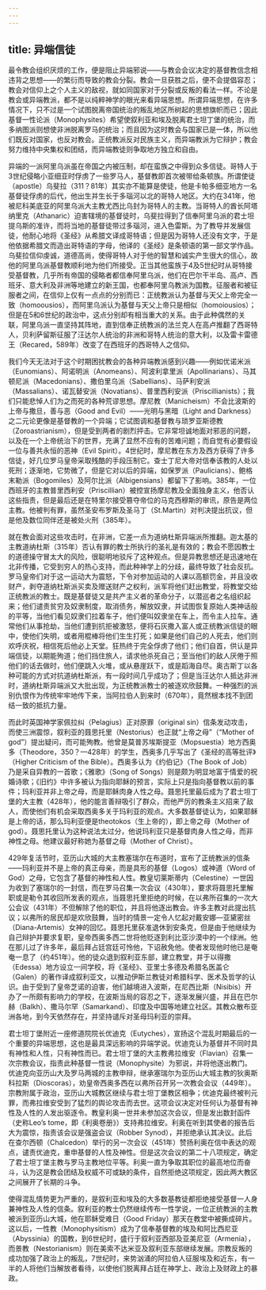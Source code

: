 ```yaml
---
---
---
```

title: 异端信徒
---




最令教会组织厌烦的工作，便是阻止异端邪说——与教会会议决定的基督教信念相违背之思想——的繁衍而导致的教会分裂。教会一旦获胜之后，便不会提倡容忍；教会对信仰上之个人主义的敌视，就如同国家对于分裂或反叛的看法一样。不论是教会或异端教派，都不是以纯粹神学的眼光来看异端思想。所谓异端思想，在许多情况下，只不过是一个试图脱离帝国统治的叛乱地区所树起的思想旗帜而已；因此基督一性论派（Monophysites）希望使叙利亚和埃及脱离君士坦丁堡的统治，而多纳图派则想使非洲脱离罗马的统治；而且因为这时教会与国家已是一体，所以他们既反对国家，也反对教会。正统教派反对民族主义，而异端教派为它辩护；教会努力维持中央集权和团结，而异端教徒则争取地方独立和自由。

异端的一派阿里乌派虽在帝国之内被压制，却在蛮族之中得到众多信徒。哥特人于3世纪侵略小亚细亚时俘虏了一些罗马人，基督教即首次被带给条顿族。所谓使徒（apostle）乌斐拉（311？81年）其实亦不能算是使徒，他是卡帕多细亚地方一名基督徒俘虏的后代，他出生并生长于多瑙河以北的哥特人地区。大约在341年，他被尼科美底亚的阿里乌派大主教尤西比乌封为哥特人的主教。当哥特人的酋长阿塔纳里克（Athanaric）迫害辖境的基督徒时，乌斐拉得到了信奉阿里乌派的君士坦提乌斯的准许，而将当地的基督徒带过多瑙河，进入色雷斯。为了教导并发展信徒，他耐心地将《圣经》从希腊文译成哥特语；但是因为哥特人还没有文字，于是他依据希腊文而造出哥特语的字母，他译的《圣经》是条顿语的第一部文学作品。乌斐拉信仰虔诚，道德高尚，使得哥特人对于他的智慧和诚实产生很大的信心，故他的阿里乌派基督教顺利地为他们所接受。正当其他蛮族于4及5世纪时从哥特接受基督教，几乎所有帝国的侵略者都信奉阿里乌派，他们在巴尔干半岛、高卢、西班牙、意大利及非洲等地建立的新王国，也都奉阿里乌教派为国教。征服者和被征服者之间，在信仰上仅有一点点的分别而已：正统教派认为基督与天父上帝完全一致（homoousios），而阿里乌派认为基督与天父上帝只是相似（homoiousios）；但是在5和6世纪的政治中，这点分别却有相当重大的关系。由于此种偶然的关联，阿里乌派一直坚持其阵地，直到信奉正统教派的法兰克人在高卢推翻了西哥特人，贝利萨留斯征服了汪达尔人统治的非洲和哥特人统治的意大利，以及雷卡雷德王（Recared，589年）改变了在西班牙的西哥特人之信仰。

我们今天无法对于这个时期困扰教会的各种异端教派感到兴趣——例如优诺米派（Eunomians）、阿诺明派（Anomeans）、阿波利拿里派（Apollinarians）、马其顿尼派（Macedonians）、撒伯里乌派（Sabellians）、马萨利安派（Massalians）、诺瓦替安派（Novatians）、普里西利安派（Priscillianists）；我们只能悲悼人们为之而死的各种荒谬思想。摩尼教（Manicheism）不会比波斯的上帝与撒旦，善与恶（Good and Evil）——光明与黑暗（Light and Darkness）之二元论更像是基督教的一个异端；它试图调和基督教与琐罗亚斯德教（Zoroastrianism），但是受到两者的剧烈抨击。它非常坦诚地面对邪恶的问题，以及在一个上帝统治下的世界，充满了显然不应有的苦难问题；而自觉有必要假设一位与善共永恒的恶神（Evil Spirit）。4世纪时，摩尼教在东方及西方获得了许多信徒，好几位罗马皇帝采取残酷的手段压制它。查士丁尼大帝对信奉该教的人处以死刑；逐渐地，它势微了，但是它对以后的异端，如保罗派（Paulicians）、鲍格末勒派（Bogomiles）及阿尔比派（Albigensians）都留下了影响。385年，一位西班牙的主教普里西利安（Priscillian）被控宣扬摩尼教及全面独身主义，他否认这些指责，但是最后还是在特里尔接受篡夺帝位的马克西穆斯的审讯，原告是两位主教。他被判有罪，虽然圣安布罗斯及圣马丁（St.Martin）对判决提出抗议，但是他及数位同伴还是被处火刑（385年）。

就在教会面对这些攻击时，在非洲，它差一点为道纳杜斯异端派所推翻。迦太基的主教道纳杜斯（315年）否认有罪的教士所执行的圣礼是有效的；教会不愿因教士的道德操守冒太大的风险，很聪明地驳斥了这种观点。但是异教思想还是迅速地在北非传播，它受到穷人的热心支持，而此种神学上的分歧，最终导致了社会反抗。罗马皇帝们对于这一运动大为震怒，下令对参加运动的人课以高额罚金，并且没收财产，剥夺道纳杜斯派买卖及赠送财产之权利，派军将他们赶出教堂，将教堂交给正统教派的教士。既是基督徒又是共产主义者的革命分子，以潜巡者之名组织起来；他们谴责贫穷及奴隶制度，取消债务，解放奴隶，并试图恢复原始人类神话般的平等，当他们看见奴隶们拉着车子，他们便叫奴隶坐在车上，而令主人拉车。通常他们从事抢劫，当他们遭到抗拒被激怒，便将石灰撒入富人或正统教派信徒的眼中，使他们失明，或者用棍棒将他们生生打死；如果是他们自己的人死去，他们则欢呼庆祝，相信死后他必上天堂。狂热终于完全俘虏了他们；他们自首，供认是异端信徒，以期能殉道；他们挡住旅人，请求他杀死自己；至当他们的敌人厌倦于照他们的话去做时，他们便跳入火堆，或从悬崖跃下，或是蹈海自尽。奥古斯丁以各种可能的方式对抗道纳杜斯派，有一段时间几乎成功了；但是当汪达尔人抵达非洲时，道纳杜斯异端派又大批出现，为正统教派教士的被逐欢欣鼓舞。一种强烈的派别仇恨作为传统牢牢地传下来，当阿拉伯人到来时（670年），竟然根本找不到团结一致的抵抗力量。

而此时英国神学家佩拉纠（Pelagius）正对原罪（original sin）信条发动攻击，而使三洲震惊，叙利亚的聂思托里（Nestorius）也正就“上帝之母”（“Mother of god”）提出疑问，而可能殉教。他曾是莫普苏埃斯提亚（Mopsuestia）地方西奥多（Theodore，350？—428年）的学生，西奥多几乎写出了《圣经的高等批评》（Higher Criticism of the Bible）。西奥多认为《约伯记》（The Book of Job）乃是采自异教的一首歌；《雅歌》（Song of Songs）则是颇为明显地富于情爱的祝婚诗歌；《旧约》中许多被认为指向耶稣的预言，实际上只是指向基督教以前的事件；玛利亚并非上帝之母，而是耶稣肉身人性之母。聂思托里最后成为了君士坦丁堡的大主教（428年），他的能言善辩吸引了群众，而他严厉的教条主义招来了敌人，而使他们有机会采取西奥多关于玛利亚的观点。大多数基督徒认为，如果耶稣是上帝的话，那么玛利亚便是theotokos（生上帝的），即上帝之母（Mother of god）。聂思托里认为这种说法太过分，他说玛利亚只是基督肉身人性之母，而非神性之母。他建议最好称她为基督之母（Mother of Christ）。

429年复活节时，亚历山大城的大主教塞瑞尔在布道时，宣布了正统教派的信条——玛利亚并不是上帝的真正母亲，而是具形的基督（Logos）或神道（Word of God）之母，它包含了基督的神性和人性。教皇切莱斯蒂内（Celestine）一世因为收到了塞瑞尔的一封信，而在罗马召集一次会议（430年），要求将聂思托里解职或是勒令其收回所发表的观点，当聂思托里拒绝的时候，在以弗所召集的一次大公会议（431年）不但解除了他的职位，并且将他逐出教会。许多主教对此提出抗议；以弗所的居民却是欢欣鼓舞，当时的情景一定令人忆起对戴安娜—亚黛密丝（Diana-Artemis）女神的回忆。聂思托里获准退休到安条克，但是由于他继续为自己辩护并要求复职，皇帝西奥多西二世将他贬逐到利比亚沙漠中的一个绿洲。他在那儿过了许多年，最后拜占廷宫廷可怜他，下诏赦免他。使者发现他时他已是奄奄一息了（约451年）。他的徒众退到叙利亚东部，建立教堂，并于以得撒（Edessa）地方设立一间学校，将《圣经》、亚里士多德及希腊名医盖仑（Galen）的著作译成叙利亚文，以推动伊斯兰教徒对希腊科学、医术及哲学的认识。由于受到了皇帝芝诺的迫害，他们越境进入波斯，在尼西比斯（Nisibis）开办了一所颇有影响力的学校，在波斯当局的容忍之下，逐渐发展兴盛，并且在巴尔赫（Balkh）、撒马尔罕（Samarkand）、印度及中国等地建立社区。其教众散布亚洲各地，到今天依然存在，并坚持谴斥对圣母玛利亚的崇拜。

君士坦丁堡附近一座修道院院长优迪克（Eutyches），宣扬这个混乱时期最后的一个重要的异端思想，这也是最具深远影响的异端学说。优迪克认为基督并不同时具有神性和人性，只有神性而已。君士坦丁堡的大主教弗拉维安（Flavian）召集一次宗教会议，指责此种基督一性说（Monophysite）为邪说，并将他逐出教门。优迪克向亚历山大及罗马两城的主教申辩，继承塞瑞尔为亚历山大城主教的狄奥斯科拉斯（Dioscoras），劝皇帝西奥多西在以弗所召开另一次教会会议（449年）。宗教附属于政治，亚历山大城教区继续与君士坦丁堡教区相争；优迪克最终被判元罪，而弗拉维安受到了猛烈的舆论攻击而去世。这项会议决定对任何认为基督有神性及人性的人发出驱逐令。教皇利奥一世并未参加这次会议，但是发出数封函件（史称Leo’s tome，即《利奥卷册》）支持弗拉维安。利奥在听到其使者的报告后大为震惊，指责该会议是强盗会议（Robber Synod），并拒绝承认其决议。此后在查尔西顿（Chalcedon）举行的另一次会议（451年）赞扬利奥在信中表达的观点，谴责优迪克，重申基督的人性及神性。但是这次会议的第二十八项规定，确定了君士坦丁堡主教与罗马主教地位平等。利奥一直为争取其职位的最高地位而奋斗，认为这是教会团结及权威不可或缺的条件，自然拒绝这项规定，因此两大教区之间展开了长期的斗争。

使得混乱情势更为严重的，是叙利亚和埃及的大多数基教徒都拒绝接受基督一人身兼神性及人性的信条。叙利亚的教士仍然继续传布一性学说，一位正统教派的主教被派到亚历山大城，他在耶稣受难日（Good Friday）那天在教堂中被撕成碎片。这以后，一性教（Monophysitism）成为了信奉基督教的埃及和阿比西尼亚（Abyssinia）的国教，到6世纪时，盛行于叙利亚西部及亚美尼亚（Armenia），而景教（Nestorianism）则在美索不达米亚及叙利亚东部继续发展。宗教反叛的成功加强了政治上的叛乱，7世纪时，来势汹涌的阿拉伯人征服埃及和近东，有一半的人将他们当解放者看待，以使他们脱离拜占廷在神学上、政治上及财政上的暴政。
